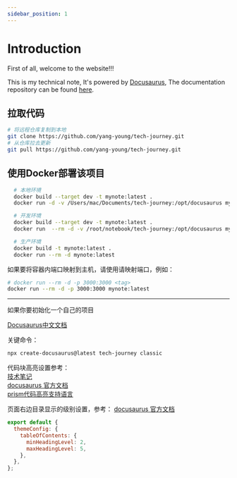 ```yaml
---
sidebar_position: 1
---
```


# Introduction

First of all, welcome to the website!!!


This is my technical note, It's powered by [Docusaurus](https://docusaurus.io/), The documentation repository can be found [here](https://github.com/yang-young/tech-journey).

## 拉取代码

```sh
# 将远程仓库复制到本地
git clone https://github.com/yang-young/tech-journey.git
# 从仓库拉去更新
git pull https://github.com/yang-young/tech-journey.git
```

## 使用Docker部署该项目

<Tabs>
  <TabItem value="local" label="Local">

  ```bash
    # 本地环境
    docker build --target dev -t mynote:latest .
    docker run -d -v /Users/mac/Documents/tech-journey:/opt/docusaurus mynote:latest
  ```

  </TabItem>
  <TabItem value="dev" label="Dev">
  
  ```bash
    # 开发环境
    docker build --target dev -t mynote:latest .
    docker run  --rm -d -v /root/notebook/tech-journey:/opt/docusaurus mynote:latest
  ```
  
  </TabItem>
  <TabItem value="prod" label="Prod">
  
  ```bash
    # 生产环境
    docker build -t mynote:latest .
    docker run --rm -d mynote:latest
  ```
  
  </TabItem>
</Tabs>


如果要将容器内端口映射到主机，请使用请映射端口，例如：

```bash
# docker run --rm -d -p 3000:3000 <tag>
docker run --rm -d -p 3000:3000 mynote:latest
```

----

如果你要初始化一个自己的项目

[Docusaurus中文文档](https://www.docusaurus.cn/docs)

关键命令：

```sh
npx create-docusaurus@latest tech-journey classic
```

代码块高亮设置参考：  
[技术笔记](https://imroc.cc/note/docusaurus/codeblock)   
[docusaurus 官方文档](https://docusaurus.io/zh-CN/docs/next/markdown-features/code-blocks)   
[prism代码高亮支持语言](https://prismjs.com/#supported-languages)

页面右边目录显示的级别设置，参考：
[docusaurus 官方文档](https://docusaurus.io/zh-CN/docs/markdown-features/toc)
```js
export default {
  themeConfig: {
    tableOfContents: {
      minHeadingLevel: 2,
      maxHeadingLevel: 5,
    },
  },
};
```